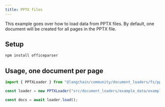 ```yaml
---
title: PPTX files
---
```


This example goes over how to load data from PPTX files. By default, one document will be created for all pages in the PPTX file.

## Setup

```bash npm2yarn
npm install officeparser
```
## Usage, one document per page

```typescript
import { PPTXLoader } from "@langchain/community/document_loaders/fs/pptx";

const loader = new PPTXLoader("src/document_loaders/example_data/example.pptx");

const docs = await loader.load();
```
